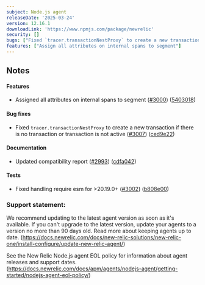 ---
subject: Node.js agent
releaseDate: '2025-03-24'
version: 12.16.1
downloadLink: 'https://www.npmjs.com/package/newrelic'
security: []
bugs: ["Fixed `tracer.transactionNestProxy` to create a new transaction if there is no transaction or transaction is not active"]
features: ["Assign all attributes on internal spans to segment"]
---

## Notes

#### Features

* Assigned all attributes on internal spans to segment ([#3000](https://github.com/newrelic/node-newrelic/pull/3000)) ([5403018](https://github.com/newrelic/node-newrelic/commit/54030185ba5630099b76182a52c629276af4d93e))

#### Bug fixes

* Fixed `tracer.transactionNestProxy` to create a new transaction if there is no transaction or transaction is not active ([#3007](https://github.com/newrelic/node-newrelic/pull/3007)) ([ced9e22](https://github.com/newrelic/node-newrelic/commit/ced9e22a23ddeed860c1fd88f0afb10bb94343cb))

#### Documentation

* Updated compatibility report ([#2993](https://github.com/newrelic/node-newrelic/pull/2993)) ([cdfa042](https://github.com/newrelic/node-newrelic/commit/cdfa042325a7636e84a7b19a34874b20915dac63))

#### Tests

* Fixed handling require esm for >20.19.0+ ([#3002](https://github.com/newrelic/node-newrelic/pull/3002)) ([b808e00](https://github.com/newrelic/node-newrelic/commit/b808e00c399d3c924eeeb19f9c6b9fba4695a720))


### Support statement:

We recommend updating to the latest agent version as soon as it's available. If you can't upgrade to the latest version, update your agents to a version no more than 90 days old. Read more about keeping agents up to date. (https://docs.newrelic.com/docs/new-relic-solutions/new-relic-one/install-configure/update-new-relic-agent/)

See the New Relic Node.js agent EOL policy for information about agent releases and support dates. (https://docs.newrelic.com/docs/apm/agents/nodejs-agent/getting-started/nodejs-agent-eol-policy/)
